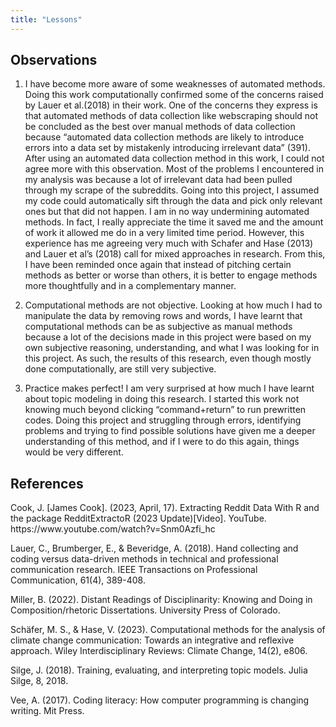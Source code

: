 ```yaml
---
title: "Lessons"
---
```


## Observations
1. I have become more aware of some weaknesses of automated methods. 
Doing this work computationally confirmed some of the concerns raised by Lauer et al.(2018) in their work. One of the concerns they express is that automated methods of data collection like webscraping should not be concluded as the best over manual methods of data collection because "automated data collection methods are likely to introduce errors into a data set by mistakenly introducing irrelevant data" (391). 
After using an automated data collection method in this work, I could not agree more with this observation. Most of the problems I encountered in my analysis was because a lot of irrelevant data had been pulled through my scrape of the subreddits. Going into this project, I assumed my code could automatically sift through the data and pick only relevant ones but that did not happen. 
I am in no way undermining automated methods. In fact, I really appreciate the time it saved me and the amount of work it allowed me do in a very limited time period. However, this experience has me agreeing very much with Schafer and Hase (2013) and Lauer et al's (2018) call for mixed approaches in research. 
From this, I have been reminded once again that instead of pitching certain methods as better or worse than others, it is better to engage methods more thoughtfully and in a complementary manner. 

2. Computational methods are not objective. 
Looking at how much I had to manipulate the data by removing rows and words, I have learnt that computational methods can be as subjective as manual methods because a lot of the decisions made in this project were based on my own subjective reasoning, understanding, and what I was looking for in this project. As such, the results of this research, even though mostly done computationally, are still very subjective. 

3. Practice makes perfect!
I am very surprised at how much I have learnt about topic modeling in doing this research. I started this work not knowing much beyond clicking "command+return" to run prewritten codes. Doing this project and struggling through errors, identifying problems and trying to find possible solutions have given me a deeper understanding of this method, and if I were to do this again, things would be very different. 

## References
Cook, J. [James Cook]. (2023, April, 17). Extracting Reddit Data With R and the package RedditExtractoR (2023 Update)[Video]. YouTube. https://www.youtube.com/watch?v=Snm0Azfi_hc

Lauer, C., Brumberger, E., & Beveridge, A. (2018). Hand collecting and coding versus data-driven methods in technical and professional communication research. IEEE Transactions on Professional Communication, 61(4), 389-408.

Miller, B. (2022). Distant Readings of Disciplinarity: Knowing and Doing in Composition/rhetoric Dissertations. University Press of Colorado.

Schäfer, M. S., & Hase, V. (2023). Computational methods for the analysis of climate change communication: Towards an integrative and reflexive approach. Wiley Interdisciplinary Reviews: Climate Change, 14(2), e806.

Silge, J. (2018). Training, evaluating, and interpreting topic models. Julia Silge, 8, 2018.

Vee, A. (2017). Coding literacy: How computer programming is changing writing. Mit Press.





